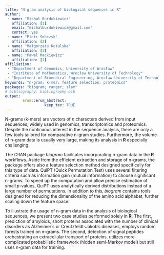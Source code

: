 ```yaml
---
title: "N-gram analysis of biological sequences in R"
author:
 - name: "Michał Burdukiewicz"
   affiliation: [1]
   email: "michalburdukiewicz@gmail.com"
   contact: yes
 - name: "Piotr Sobczyk"
   affiliation: [2]
 - name: "Małgorzata Kotulska"
   affiliation: [3]
 - name: "Paweł Mackiewicz"
   affiliation: [1]
affiliation:
 - "Department of Genomics, University of Wrocław"
 - "Institute of Mathematics, Wrocław University of Technology"
 - "Department of Biomedical Engineering, Wrocław University of Technology"
keywords: "n-gram; k-mer; feature selection; proteomics"
packages: "biogram; ranger; slam"
# bibliography: bibliography.bib
output:  
        erum::erum_abstract:
                  keep_tex: TRUE
---
```


N-grams (k-mers) are vectors of $n$ characters derived from input
sequences, widely used in genomics, transcriptomics and proteomics.
Despite the continuous interest in the sequence analysis, there are only
a few tools tailored for comparative n-gram studies. Furthermore, the
volume of n-gram data is usually very large, making its analysis in **R**
especially challenging.

The CRAN package *biogram* facilitates incorporating n-gram data in the **R** workflows. Aside from the efficient extraction and storage of n-grams,
the package offers also a feature selection method designed specifically
for this type of data. QuiPT (Quick Permutation Test) uses several
filtering criteria such as information gain (mutual information) to
choose significant n-grams. To speed up the computation and allow
precise estimation of small $p$-values, QuiPT uses analytically derived
distributions instead of a large number of permutations. In addition to
this, *biogram* contains tools designed for reducing the dimensionality of the
amino acid alphabet, further scaling down the feature space.

To illustrate the usage of n-gram data in the analysis of biological
sequences, we present two case studies performed solely in **R**. The first,
prediction of amyloids, short proteins associated with the number of
clinical disorders as Alzheimer's or Creutzfeldt-Jakob’s diseases,
employs random forests trained on n-grams. The second, detection of
signal peptides orchestrating an extracellular transport of proteins,
utilizes more complicated probabilistic framework (hidden semi-Markov
model) but still uses n-gram data for training.

<!--  -->
<!-- **References** -->
<!-- @article{wright_ranger:_2015,
 title = {ranger: {A} {Fast} {Implementation} of {Random} {Forests} for {High} {Dimensional} {Data} in {C}++ and {R}},
 shorttitle = {ranger},
 url = {http://arxiv.org/abs/1508.04409},
 abstract = {We introduce the C++ application and R package ranger. The software is a fast implementation of random forests for high dimensional data. Ensembles of classification, regression and survival trees are supported. We describe the implementation, provide examples, validate the package with a reference implementation, and compare runtime and memory usage with other implementations. The new software proves to scale best with the number of features, samples, trees, and features tried for splitting. Finally, we show that ranger is the fastest and most memory efficient implementation of random forests to analyze data on the scale of a genome-wide association study.},
 urldate = {2016-03-06},
 journal = {arXiv:1508.04409 [stat]},
 author = {Wright, Marvin N. and Ziegler, Andreas},
 month = aug,
 year = {2015},
 note = {arXiv: 1508.04409},
 keywords = {Statistics - Computation, Statistics - Machine Learning},
 file = {arXiv\:1508.04409 PDF:/home/michal/.zotero/zotero/hf9fdd3i.default/zotero/storage/RVAIJNCD/Wright i Ziegler - 2015 - ranger A Fast Implementation of Random Forests fo.pdf:application/pdf;arXiv.org Snapshot:/home/michal/.zotero/zotero/hf9fdd3i.default/zotero/storage/6PQMGRBW/1508.html:text/html}
 }
 
 
 @article{murphy_simplified_2000,
 title = {Simplified amino acid alphabets for protein fold recognition and implications for folding},
 volume = {13},
 issn = {1741-0126, 1741-0134},
 url = {http://peds.oxfordjournals.org/content/13/3/149},
 doi = {10.1093/protein/13.3.149},
 abstract = {Protein design experiments have shown that the use of specific subsets of amino acids can produce foldable proteins. This prompts the question of whether there is a minimal amino acid alphabet which could be used to fold all proteins. In this work we make an analogy between sequence patterns which produce foldable sequences and those which make it possible to detect structural homologs by aligning sequences, and use it to suggest the possible size of such a reduced alphabet. We estimate that reduced alphabets containing 10–12 letters can be used to design foldable sequences for a large number of protein families. This estimate is based on the observation that there is little loss of the information necessary to pick out structural homologs in a clustered protein sequence database when a suitable reduction of the amino acid alphabet from 20 to 10 letters is made, but that this information is rapidly degraded when further reductions in the alphabet are made.},
 language = {en},
 number = {3},
 urldate = {2015-10-12},
 journal = {Protein Engineering},
 author = {Murphy, Lynne Reed and Wallqvist, Anders and Levy, Ronald M.},
 month = mar,
 year = {2000},
 pmid = {10775656},
 keywords = {minimal alphabet, protein fold recognition, Sequence Alignment},
 pages = {149--152},
 file = {Full Text PDF:/home/michal/.zotero/zotero/hf9fdd3i.default/zotero/storage/AA8Q22XA/Murphy i in. - 2000 - Simplified amino acid alphabets for protein fold r.pdf:application/pdf;Full Text PDF:/home/michal/.zotero/zotero/hf9fdd3i.default/zotero/storage/G6GIKP2W/Murphy i in. - 2000 - Simplified amino acid alphabets for protein fold r.pdf:application/pdf;Snapshot:/home/michal/.zotero/zotero/hf9fdd3i.default/zotero/storage/KVQSARMR/149.html:text/html;Snapshot:/home/michal/.zotero/zotero/hf9fdd3i.default/zotero/storage/SETRR58Q/149.html:text/html}
 }
 
 @article{fandrich_oligomeric_2012,
 series = {Amyloid {Structure}, {Function}, and {Molecular} {Mechanisms} ({Part} {II})},
 title = {Oligomeric {Intermediates} in {Amyloid} {Formation}: {Structure} {Determination} and {Mechanisms} of {Toxicity}},
 volume = {421},
 issn = {0022-2836},
 shorttitle = {Oligomeric {Intermediates} in {Amyloid} {Formation}},
 url = {http://www.sciencedirect.com/science/article/pii/S0022283612000277},
 doi = {10.1016/j.jmb.2012.01.006},
 abstract = {Oligomeric intermediates are non-fibrillar polypeptide assemblies that occur during amyloid fibril formation and that are thought to underlie the aetiology of amyloid diseases, such as Alzheimer's disease, Parkinson's disease and Huntington's disease. Focusing primarily on the oligomeric states formed from Alzheimer's disease β-amyloid (Aβ) peptide, this review will make references to other polypeptide systems, highlighting common principles or sequence-specific differences. The covered topics include the structural properties and polymorphism of oligomers, the biophysical mechanism of peptide self-assembly and its role for pathogenicity in amyloid disease. Oligomer-dependent toxicity mechanisms will be explained along with recently emerging possibilities of interference.},
 number = {4–5},
 urldate = {2015-07-24},
 journal = {Journal of Molecular Biology},
 author = {Fändrich, Marcus},
 month = aug,
 year = {2012},
 keywords = {Amyloid, intermediate, oligomer, protein folding disease, structure},
 pages = {427--440},
 file = {ScienceDirect Full Text PDF:/home/michal/.zotero/zotero/hf9fdd3i.default/zotero/storage/TDSVH6TX/Fändrich - 2012 - Oligomeric Intermediates in Amyloid Formation Str.pdf:application/pdf;ScienceDirect Snapshot:/home/michal/.zotero/zotero/hf9fdd3i.default/zotero/storage/Q2NJX65V/S0022283612000277.html:text/html}
 }
 
 @book{burdukiewicz_biogram:_2015,
 title = {biogram: analysis of biological sequences using n-grams},
 url = {http://CRAN.R-project.org/package=biogram},
 author = {Burdukiewicz, Michal and Sobczyk, Piotr and Lauber, Chris},
 year = {2015},
 note = {R package version 1.2}
 } -->

